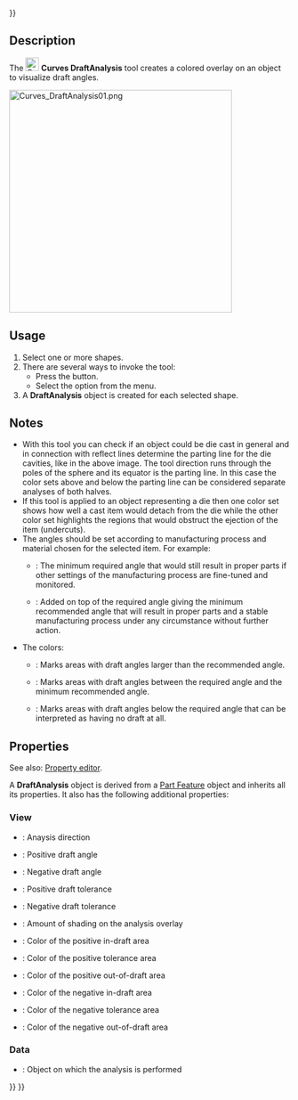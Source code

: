 <languages/>
{{UnfinishedDocu{{#translation:}}}}
<translate>

<!--T:1-->
{{Docnav
|[[Curves_SurfaceAnalysis|SurfaceAnalysis]]
|[[Curves_TruncateExtend|TruncateExtend]]
|[[Curves_Workbench|Curves]]
|IconL=Curves_ZebraTool.svg
|IconR=Curves_TruncateExtend.svg
|IconC=Curves_workbench_icon.svg
}}

<!--T:2-->
{{GuiCommand
|Name=Curves DraftAnalysis
|MenuLocation=Surfaces → Draft Analysis
|Workbenches=[[Curves_Workbench|Curves]]
}}

==Description== <!--T:3-->

<!--T:4-->
The [[Image:Curves_DraftAnalysis.svg|24px]] '''Curves DraftAnalysis''' tool creates a colored overlay on an object to visualize draft angles.

</translate>
[[Image:Curves_DraftAnalysis01.png|400px]]
<translate>

<!--T:5-->
{{Caption|A sphere with a [[Curves_ReflectLines|reflect line]] on its equator (left) and the related DraftAnalysis object (right)}}

==Usage== <!--T:6-->

<!--T:7-->
# Select one or more shapes.
# There are several ways to invoke the tool:
#* Press the {{Button|[[Image:Curves_DraftAnalysis.svg|16px]] [[Curves_DraftAnalysis|Draft Analysis]]}} button.
#* Select the {{MenuCommand|Surfaces → [[Image:Curves_DraftAnalysis.svg|16px]] Draft Analysis}} option from the menu.
# A '''DraftAnalysis''' object is created for each selected shape.

==Notes== <!--T:8-->

<!--T:9-->
* With this tool you can check if an object could be die cast in general and in connection with reflect lines determine the parting line for the die cavities, like in the above image. The tool direction runs through the poles of the sphere and its equator is the parting line. In this case the color sets above and below the parting line can be considered separate analyses of both halves.
* If this tool is applied to an object representing a die then one color set shows how well a cast item would detach from the die while the other color set highlights the regions that would obstruct the ejection of the item (undercuts).
* The angles should be set according to manufacturing process and material chosen for the selected item. For example:
** {{PropertyView|Draft Angle1+2}}: The minimum required angle that would still result in proper parts if other settings of the manufacturing process are fine-tuned and monitored.
** {{PropertyView|Draft Tol1+2}}: Added on top of the required angle giving the minimum recommended angle that will result in proper parts and a stable manufacturing process under any circumstance without further action.
* The colors:
** {{PropertyView|Color In Draft1+2}}: Marks areas with draft angles larger than the recommended angle.
** {{PropertyView|Color In Tolerance1+2}}: Marks areas with draft angles between the required angle and the minimum recommended angle.
** {{PropertyView|Color Out Of Draft1+2}}: Marks areas with draft angles below the required angle that can be interpreted as having no draft at all.

==Properties== <!--T:10-->

<!--T:11-->
See also: [[Property_editor|Property editor]].

<!--T:12-->
A '''DraftAnalysis''' object is derived from a [[Part_Feature|Part Feature]] object and inherits all its properties. It also has the following additional properties:

===View=== <!--T:13-->

<!--T:14-->
{{TitleProperty|Analysis Options}}

<!--T:15-->
* {{PropertyView|Direction|Vector}}: Anaysis direction
* {{PropertyView|Draft Angle1|FloatConstraint}}: Positive draft angle
* {{PropertyView|Draft Angle2|FloatConstraint}}: Negative draft angle
* {{PropertyView|Draft Tol1|FloatConstraint}}: Positive draft tolerance
* {{PropertyView|Draft Tol2|FloatConstraint}}: Negative draft tolerance
* {{PropertyView|Shading|FloatConstraint}}: Amount of shading on the analysis overlay

<!--T:16-->
{{TitleProperty|Colors1 Positive Draft}}

<!--T:17-->
* {{PropertyView|Color In Draft1|Color}}: Color of the positive in-draft area
* {{PropertyView|Color In Tolerance1|Color}}: Color of the positive tolerance area
* {{PropertyView|Color Out Of Draft1|Color}}: Color of the positive out-of-draft area

<!--T:18-->
{{TitleProperty|Colors2 Negative Draft}}

<!--T:19-->
* {{PropertyView|Color In Draft2|Color}}: Color of the negative in-draft area
* {{PropertyView|Color In Tolerance2|Color}}: Color of the negative tolerance area
* {{PropertyView|Color Out Of Draft2|Color}}: Color of the negative out-of-draft area

===Data=== <!--T:20-->

<!--T:21-->
{{TitleProperty|Analysis Options}}

<!--T:22-->
* {{PropertyData|Source|Link}}: Object on which the analysis is performed


<!--T:23-->
{{Docnav
|[[Curves_SurfaceAnalysis|SurfaceAnalysis]]
|[[Curves_TruncateExtend|TruncateExtend]]
|[[Curves_Workbench|Curves]]
|IconL=Curves_ZebraTool.svg
|IconR=Curves_TruncateExtend.svg
|IconC=Curves_workbench_icon.svg
}}

</translate>
{{Curves Tools navi{{#translation:}}}}
{{Userdocnavi{{#translation:}}}}